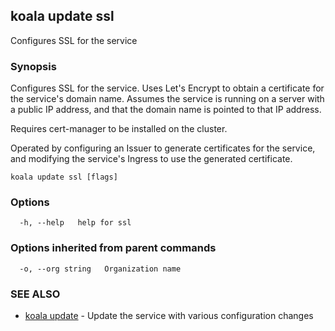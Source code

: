 ## koala update ssl

Configures SSL for the service

### Synopsis

Configures SSL for the service.
Uses Let's Encrypt to obtain a certificate for the service's domain name.
Assumes the service is running on a server with a public IP address,
and that the domain name is pointed to that IP address.

Requires cert-manager to be installed on the cluster.

Operated by configuring an Issuer to generate certificates for the service,
and modifying the service's Ingress to use the generated certificate.

```
koala update ssl [flags]
```

### Options

```
  -h, --help   help for ssl
```

### Options inherited from parent commands

```
  -o, --org string   Organization name
```

### SEE ALSO

* [koala update](/cli-reference/koala_update)	 - Update the service with various configuration changes


